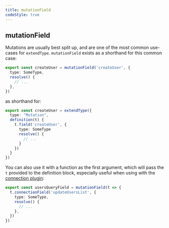 ```yaml
---
title: mutationField
codeStyle: true
---
```


## mutationField

Mutations are usually best split up, and are one of the most common use-cases for `extendType`. `mutationField` exists as a shorthand for this common case:

```ts
export const createUser = mutationField('createUser', {
  type: SomeType,
  resolve() {
    // ...
  },
})
```

as shorthand for:

```ts
export const createUser = extendType({
  type: "Mutation",
  definition(t) {
    t.field('createUser', {
      type: SomeType
      resolve() {
        // ...
      }
    })
  }
})
```

You can also use it with a function as the first argument, which will pass the `t` provided to the definition block, especially useful when using with the [connection plugin](/pluginss/connection):

```ts
export const usersQueryField = mutationField(t => {
  t.connectionField('updateUsersList', {
    type: SomeType,
    resolve() {
      // ...
    },
  })
})
```
